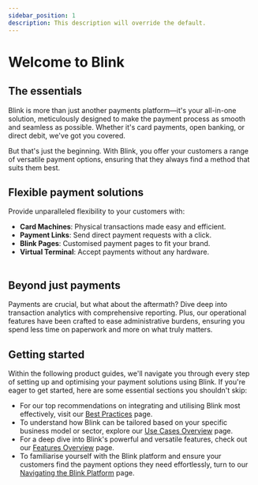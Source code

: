 ```yaml
---
sidebar_position: 1
description: This description will override the default.
---
```

# Welcome to Blink

## The essentials
Blink is more than just another payments platform—it's your all-in-one solution, meticulously designed to make the payment process as smooth and seamless as possible. Whether it's card payments, open banking, or direct debit, we've got you covered.

But that's just the beginning. With Blink, you offer your customers a range of versatile payment options, ensuring that they always find a method that suits them best.
<br />

## Flexible payment solutions  
Provide unparalleled flexibility to your customers with:

- **Card Machines**: Physical transactions made easy and efficient.
- **Payment Links**: Send direct payment requests with a click.
- **Blink Pages**: Customised payment pages to fit your brand.
- **Virtual Terminal**: Accept payments without any hardware.
<br /><br />
## Beyond just payments  
Payments are crucial, but what about the aftermath? Dive deep into transaction analytics with comprehensive reporting. Plus, our operational features have been crafted to ease administrative burdens, ensuring you spend less time on paperwork and more on what truly matters.
<br />


## Getting started  
Within the following product guides, we'll navigate you through every step of setting up and optimising your payment solutions using Blink. If you're eager to get started, here are some essential sections you shouldn't skip:
<br />

- For our top recommendations on integrating and utilising Blink most effectively, visit our [Best Practices](./best-practices.md) page.
- To understand how Blink can be tailored based on your specific business model or sector, explore our [Use Cases Overview](./use-cases.md) page.
- For a deep dive into Blink's powerful and versatile features, check out our [Features Overview](./feature-overview.md) page.
- To familiarise yourself with the Blink platform and ensure your customers find the payment options they need effortlessly, turn to our [Navigating the Blink Platform](./navigating-platform.md) page.